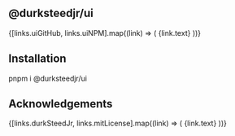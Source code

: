 
<Meta title="Welcome" />

<Prose>
  <article>
    <h1>@durksteedjr/ui</h1>
    <Grid className="!mt-4 grid-cols-2 gap-4 md:!mt-6">
      {[links.uiGitHub, links.uiNPM].map((link) => (
        <LinkBadge
          href={link.href}
          isOutlineArrow
          key={link.text}
          target="_blank"
        >
          {link.text}
        </LinkBadge>
      ))}
    </Grid>
    <h2>Installation</h2>
    <Snippet>pnpm i @durksteedjr/ui</Snippet>
    <h2>Acknowledgements</h2>
    <Grid className="!mt-4 gap-4 sm:grid-cols-2 md:!mt-6">
      {[links.durkSteedJr, links.mitLicense].map((link) => (
        <LinkBadge
          href={link.href}
          isOutlineArrow
          key={link.text}
          target="_blank"
        >
          {link.text}
        </LinkBadge>
      ))}
    </Grid>
  </article>
</Prose>
